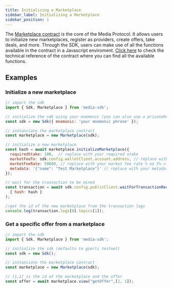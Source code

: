 ```yaml
---
title: Initializing a Marketplace
sidebar_label: Initializing a Marketplace
sidebar_position: 1
---
```


The [Marketplace contract](/smart-contracts/reference/core/marketplace) is the core of the Media Protocol. It allows users to initialize new marketplaces, register as providers, create offers, take deals, and more. Through the SDK, users can make use of all the functions available in the contract in a Javascript enviroment. [Click here](/smart-contracts/reference/core/marketplace) to check the technical reference of the contract where you can find all the available functions.

## Examples

### Initialize a new marketplace
  
```javascript
// import the sdk
import { Sdk, Marketplace } from 'media-sdk';

// initialize the sdk using your mnemonic (you can also use a privateKey or viem walletClient)
const sdk = new Sdk({ mnemonic: 'your mnemonic phrase' });

// instanciate the marketplace contract
const marketplace = new Marketplace(sdk);

// initialize a new marketplace
const hash = await marketplace.initializeMarketplace({
  requiredStake: 100,  // replace with your required stake 
  marketFeeTo: sdk.config.walletClient.account.address, // replace with your market fee recipient address 
  marketFeeRate: 50000, // replace with your market fee rate % ex 5% = 50000
  metadata: '{"name": "Test Marketplace"}' // replace with your metadata
});

// wait for the transaction to be mined
const transaction = await sdk.config.publicClient.waitForTransactionReceipt( 
  { hash: hash }
);

//get the id of the new marketplace from the transaction logs
console.log(transaction.logs[0].topics[1]);

```

### Get a specific offer from a marketplace

```javascript
// import the sdk
import { Sdk, Marketplace } from 'media-sdk';

// initialize the sdk (defaults to goerli testnet)
const sdk = new Sdk();

// instanciate the marketplace contract
const marketplace = new Marketplace(sdk);

// [1,1] is the id of the marketplace and the offer
const offer = await marketplace.view("getOffer",[1, 1]);
```
